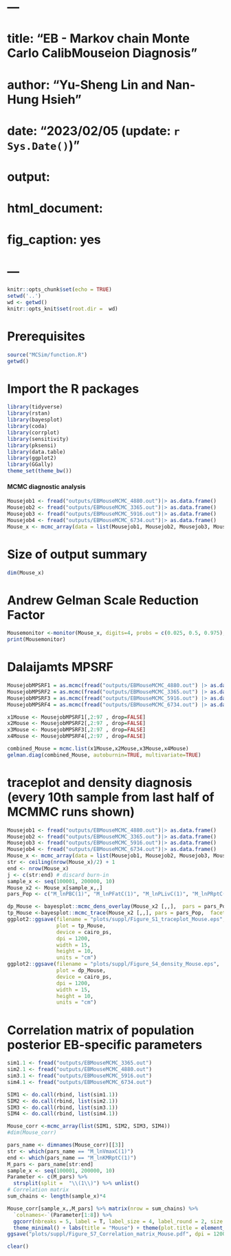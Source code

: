 # ---
# title: "EB - Markov chain Monte Carlo CalibMouseion Diagnosis"
# author: "Yu-Sheng Lin and Nan-Hung Hsieh" 
# date: "2023/02/05 (update: `r Sys.Date()`)"
# output: 
#  html_document:
# fig_caption: yes  
# ---

```{r setup, include=FALSE}
knitr::opts_chunk$set(echo = TRUE)
setwd('..')
wd <- getwd()
knitr::opts_knit$set(root.dir =  wd)
```

# Prerequisites
```{r, include=FALSE}
source("MCSim/function.R")
getwd()
```

# Import the R packages
```{R message=FALSE, warning=FALSE}
library(tidyverse)
library(rstan)
library(bayesplot)
library(coda)
library(corrplot)
library(sensitivity)
library(pksensi)
library(data.table)
library(ggplot2)
library(GGally)
theme_set(theme_bw())
```

#### MCMC diagnostic analysis ###
```{r, eval=F}
Mousejob1 <- fread("outputs/EBMouseMCMC_4880.out")|> as.data.frame()
Mousejob2 <- fread("outputs/EBMouseMCMC_3365.out")|> as.data.frame()
Mousejob3 <- fread("outputs/EBMouseMCMC_5916.out")|> as.data.frame()
Mousejob4 <- fread("outputs/EBMouseMCMC_6734.out")|> as.data.frame()
Mouse_x <- mcmc_array(data = list(Mousejob1, Mousejob2, Mousejob3, Mousejob4))
```

# Size of output summary
```{r}
dim(Mouse_x)
```



# Andrew Gelman Scale Reduction Factor
```{r}
Mousemonitor <-monitor(Mouse_x, digits=4, probs = c(0.025, 0.5, 0.975), warmup = floor(dim(Mouse_x)[1]/2))
print(Mousemonitor)
```

# Dalaijamts MPSRF
```{r}
MousejobMPSRF1 = as.mcmc(fread("outputs/EBMouseMCMC_4880.out") |> as.data.frame(), header=T) 
MousejobMPSRF2 = as.mcmc(fread("outputs/EBMouseMCMC_3365.out") |> as.data.frame(), header=T) 
MousejobMPSRF3 = as.mcmc(fread("outputs/EBMouseMCMC_5916.out") |> as.data.frame(), header=T) 
MousejobMPSRF4 = as.mcmc(fread("outputs/EBMouseMCMC_6734.out") |> as.data.frame(), header=T) 

x1Mouse <- MousejobMPSRF1[,2:97 , drop=FALSE]
x2Mouse <- MousejobMPSRF2[,2:97 , drop=FALSE]
x3Mouse <- MousejobMPSRF3[,2:97 , drop=FALSE]
x4Mouse <- MousejobMPSRF4[,2:97 , drop=FALSE]

combined_Mouse = mcmc.list(x1Mouse,x2Mouse,x3Mouse,x4Mouse) 
gelman.diag(combined_Mouse, autoburnin=TRUE, multivariate=TRUE)
```

# traceplot and density diagnosis (every 10th sample from last half of MCMMC runs shown) #############
```{r, eval=F}
Mousejob1 <- fread("outputs/EBMouseMCMC_4880.out")|> as.data.frame()
Mousejob2 <- fread("outputs/EBMouseMCMC_3365.out")|> as.data.frame()
Mousejob3 <- fread("outputs/EBMouseMCMC_5916.out")|> as.data.frame()
Mousejob4 <- fread("outputs/EBMouseMCMC_6734.out")|> as.data.frame()
Mouse_x <- mcmc_array(data = list(Mousejob1, Mousejob2, Mousejob3, Mousejob4))
str <- ceiling(nrow(Mouse_x)/2) + 1
end <- nrow(Mouse_x)
j <- c(str:end) # discard burn-in
sample_x <- seq(100001, 200000, 10)
Mouse_x2 <- Mouse_x[sample_x,,]
pars_Pop <- c("M_lnPBC(1)",	"M_lnPFatC(1)",	"M_lnPLivC(1)",	"M_lnPRptC(1)", "M_lnPSptC(1)", "M_lnPLungC(1)",	"M_lnVmaxC(1)",	"M_lnKMC(1)",	"M_lnVmax2C(1)",	"M_lnKM2C(1)",	"M_lnVmaxLungC(1)",	"M_lnKMLungC(1)",	"M_lnVmaxRptC(1)",	"M_lnKMRptC(1)")

dp_Mouse <- bayesplot::mcmc_dens_overlay(Mouse_x2 [,,],  pars = pars_Pop,  facet_args = list(ncol= 3, nrow = 5))
tp_Mouse <-bayesplot::mcmc_trace(Mouse_x2 [,,], pars = pars_Pop,  facet_args = list(ncol= 3, nrow = 5))
ggplot2::ggsave(filename = "plots/suppl/Figure_S1_traceplot_Mouse.eps", 
                plot = tp_Mouse, 
                device = cairo_ps, 
                dpi = 1200, 
                width = 15,
                height = 10, 
                units = "cm") 
ggplot2::ggsave(filename = "plots/suppl/Figure_S4_density_Mouse.eps", 
                plot = dp_Mouse, 
                device = cairo_ps, 
                dpi = 1200, 
                width = 15,
                height = 10, 
                units = "cm")
```

# Correlation matrix of population posterior EB-specific parameters 
```{r}
sim1.1 <- fread("outputs/EBMouseMCMC_3365.out") 
sim2.1 <- fread("outputs/EBMouseMCMC_4880.out") 
sim3.1 <- fread("outputs/EBMouseMCMC_5916.out") 
sim4.1 <- fread("outputs/EBMouseMCMC_6734.out") 

SIM1 <- do.call(rbind, list(sim1.1))
SIM2 <- do.call(rbind, list(sim2.1))
SIM3 <- do.call(rbind, list(sim3.1))
SIM4 <- do.call(rbind, list(sim4.1))

Mouse_corr <-mcmc_array(list(SIM1, SIM2, SIM3, SIM4))
#dim(Mouse_corr)

pars_name <- dimnames(Mouse_corr)[[3]]
str <- which(pars_name == "M_lnVmaxC(1)")
end <- which(pars_name == "M_lnKMRptC(1)")
M_pars <- pars_name[str:end]
sample_x <- seq(100001, 200000, 10)
Parameter <- c(M_pars) %>%
  strsplit(split =  "\\(1\\)") %>% unlist()
# Correlation matrix
sum_chains <- length(sample_x)*4

Mouse_corr[sample_x,,M_pars] %>% matrix(nrow = sum_chains) %>%
  `colnames<-`(Parameter[1:8]) %>%
  ggcorr(nbreaks = 5, label = T, label_size = 4, label_round = 2, size = 4, label_alpha = TRUE) +
  theme_minimal() + labs(title = "Mouse") + theme(plot.title = element_text(size=26, hjust = 0.5)) + theme(axis.title.x = element_blank(), axis.title.y = element_blank(), title = element_blank()) +   theme(plot.margin=grid::unit(c(0,0,0,0), "mm")) 
ggsave("plots/suppl/Figure_S7_Correlation_matrix_Mouse.pdf", dpi = 1200, height = 10, width = 15, units="in")
```

```{r, include=FALSE}
clear()
```
